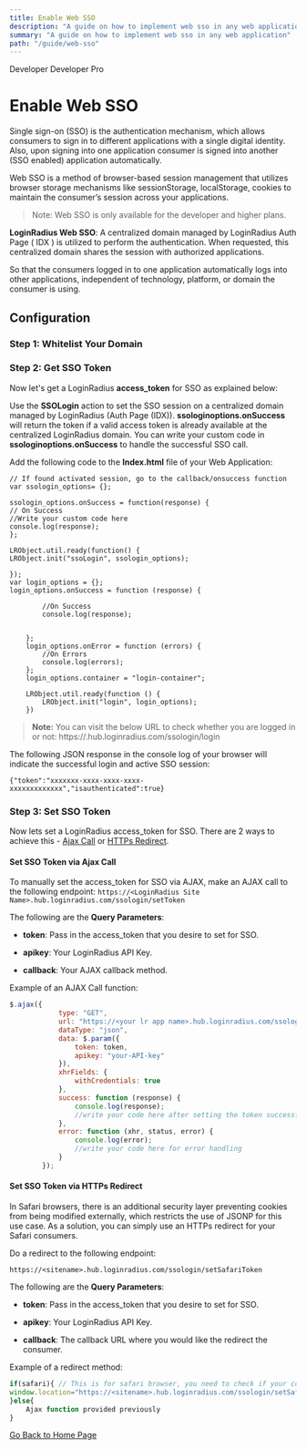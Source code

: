 ```yaml
---
title: Enable Web SSO
description: "A guide on how to implement web sso in any web application."
summary: "A guide on how to implement web sso in any web application"
path: "/guide/web-sso"
---
```



<span class="developer plan-tag">Developer</span>
<span class="devloper-premium plan-tag">Developer Pro</span>

# Enable Web SSO

Single sign-on (SSO) is the authentication mechanism, which allows consumers to sign in to different applications with a single digital identity. Also, upon signing into one application consumer is signed into another (SSO enabled) application automatically. 


Web SSO is a method of browser-based session management that utilizes browser storage mechanisms like sessionStorage, localStorage, cookies to maintain the consumer’s session across your applications.

> Note: Web SSO is only available for the developer and higher plans.

**LoginRadius Web SSO**: A centralized domain managed by LoginRadius Auth Page ( IDX ) is utilized to perform the authentication. When requested, this centralized domain shares the session with authorized applications.

So that the consumers logged in to one application automatically logs into other applications, independent of technology, platform, or domain the consumer is using.

## Configuration

### Step 1: Whitelist Your Domain

<Domain />

### Step 2: Get SSO Token

Now let's get a LoginRadius **access_token** for SSO as explained below:

Use the **SSOLogin** action to set the SSO session on a centralized domain managed by LoginRadius (Auth Page (IDX)). **ssologinoptions.onSuccess** will return the token if a valid access token is already available at the centralized LoginRadius domain. You can write your custom code in **ssologinoptions.onSuccess** to handle the successful SSO call.

Add the following code to the **Index.html** file of your Web Application:

```
// If found activated session, go to the callback/onsuccess function
var ssologin_options= {};

ssologin_options.onSuccess = function(response) {
// On Success
//Write your custom code here
console.log(response);
}; 

LRObject.util.ready(function() {
LRObject.init("ssoLogin", ssologin_options);

});
var login_options = {};
login_options.onSuccess = function (response) {

        //On Success
        console.log(response);


    };
    login_options.onError = function (errors) {
        //On Errors
        console.log(errors);
    };
    login_options.container = "login-container";

    LRObject.util.ready(function () {
        LRObject.init("login", login_options);
    })
```

>**Note:** You can visit the below URL to check whether you are logged in or not: https://.hub.loginradius.com/ssologin/login

The following JSON response in the console log of your browser will indicate the successful login and active SSO session:

```
{"token":"xxxxxxx-xxxx-xxxx-xxxx-xxxxxxxxxxxxx","isauthenticated":true}
```


### Step 3: Set SSO Token

Now lets set a LoginRadius access_token for SSO. There are 2 ways to achieve this - [Ajax Call](#set-sso-token-via-ajax-call) or [HTTPs Redirect](#set-sso-token-via-https-redirect).

#### Set SSO Token via Ajax Call

To manually set the access_token for SSO via AJAX, make an AJAX call to the following endpoint: `https://<LoginRadius Site Name>.hub.loginradius.com/ssologin/setToken`

The following are the **Query Parameters**:

- **token**: Pass in the access_token that you desire to set for SSO.

- **apikey**: Your LoginRadius API Key.

- **callback**: Your AJAX callback method.


Example of an AJAX Call function:

```javascript
$.ajax({
            type: "GET",
            url: "https://<your lr app name>.hub.loginradius.com/ssologin/setToken",
            dataType: "json",
            data: $.param({
                token: token,
                apikey: "your-API-key"
            }),
            xhrFields: {
                withCredentials: true
            },
            success: function (response) {
                console.log(response);
                //write your code here after setting the token successfully
            },
            error: function (xhr, status, error) {
                console.log(error);
                //write your code here for error handling
            }
        });

```

#### Set SSO Token via HTTPs Redirect

In Safari browsers, there is an additional security layer preventing cookies from being modified externally, which restricts the use of JSONP for this use case. As a solution, you can simply use an HTTPs redirect for your Safari consumers.

Do a redirect to the following endpoint:

`https://<sitename>.hub.loginradius.com/ssologin/setSafariToken`

The following are the **Query Parameters**:

- **token**: Pass in the access_token that you desire to set for SSO.

- **apikey**: Your LoginRadius API Key.

- **callback**: The callback URL where you would like the redirect the consumer.

Example of a redirect method:

```javascript
if(safari){ // This is for safari browser, you need to check if your consumer is using safari or not
window.location="https://<sitename>.hub.loginradius.com/ssologin/setSafariToken?token=<accesstoken>&apiKey=<apikey>&callback=<callbackURL>"
}else{
   	Ajax function provided previously
}
```



[Go Back to Home Page](/)
